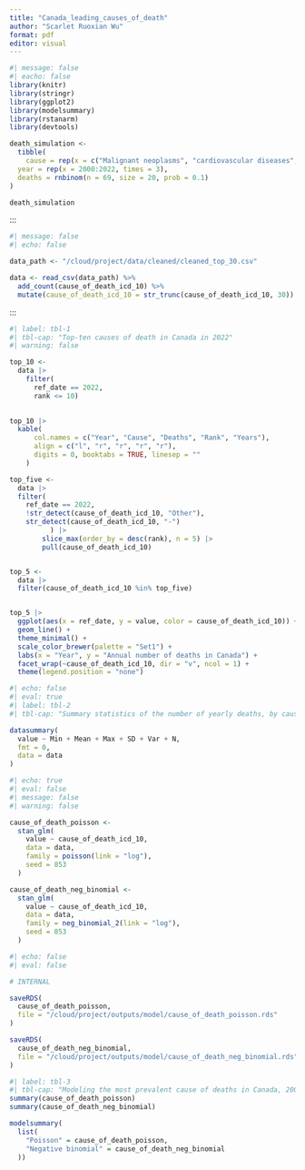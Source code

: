 ```yaml
---
title: "Canada_leading_causes_of_death"
author: "Scarlet Ruoxian Wu"
format: pdf
editor: visual
---
```


```r
#| message: false
#| eacho: false
library(knitr)
library(stringr)
library(ggplot2)
library(modelsummary)
library(rstanarm)
library(devtools)
```

```r

death_simulation <- 
  tibble(
    cause = rep(x = c("Malignant neoplasms", "cardiovascular diseases", "Ischaemic heart diseases"), each = 23),
  year = rep(x = 2000:2022, times = 3),
  deaths = rnbinom(n = 69, size = 20, prob = 0.1)
)

death_simulation
```

:::

```r
#| message: false
#| echo: false

data_path <- "/cloud/project/data/cleaned/cleaned_top_30.csv"

data <- read_csv(data_path) %>%
  add_count(cause_of_death_icd_10) %>%
  mutate(cause_of_death_icd_10 = str_trunc(cause_of_death_icd_10, 30))

```

:::

```r
#| label: tbl-1
#| tbl-cap: "Top-ten causes of death in Canada in 2022"
#| warning: false

top_10 <-
  data |>
    filter(
      ref_date == 2022,
      rank <= 10)
      

top_10 |>
  kable(
      col.names = c("Year", "Cause", "Deaths", "Rank", "Years"),
      align = c("l", "r", "r", "r", "r"),
      digits = 0, booktabs = TRUE, linesep = ""
    )
```





```r

top_five <-
  data |>
  filter(
    ref_date == 2022,
    !str_detect(cause_of_death_icd_10, "Other"),
    str_detect(cause_of_death_icd_10, "-")
          ) |>
        slice_max(order_by = desc(rank), n = 5) |>
        pull(cause_of_death_icd_10)


top_5 <-
  data |>
  filter(cause_of_death_icd_10 %in% top_five)


top_5 |>
  ggplot(aes(x = ref_date, y = value, color = cause_of_death_icd_10)) +
  geom_line() +
  theme_minimal() +
  scale_color_brewer(palette = "Set1") +
  labs(x = "Year", y = "Annual number of deaths in Canada") +
  facet_wrap(~cause_of_death_icd_10, dir = "v", ncol = 1) +
  theme(legend.position = "none")

```

```r
#| echo: false
#| eval: true
#| label: tbl-2
#| tbl-cap: "Summary statistics of the number of yearly deaths, by cause, in Canada"

datasummary(
  value ~ Min + Mean + Max + SD + Var + N,
  fmt = 0,
  data = data
)
```
```r
#| echo: true
#| eval: false
#| message: false
#| warning: false

cause_of_death_poisson <-
  stan_glm(
    value ~ cause_of_death_icd_10,
    data = data,
    family = poisson(link = "log"),
    seed = 853
  )

cause_of_death_neg_binomial <-
  stan_glm(
    value ~ cause_of_death_icd_10,
    data = data,
    family = neg_binomial_2(link = "log"),
    seed = 853
  )
```

```r
#| echo: false
#| eval: false

# INTERNAL

saveRDS(
  cause_of_death_poisson,
  file = "/cloud/project/outputs/model/cause_of_death_poisson.rds"
)

saveRDS(
  cause_of_death_neg_binomial,
  file = "/cloud/project/outputs/model/cause_of_death_neg_binomial.rds"
)
```


```r
#| label: tbl-3
#| tbl-cap: "Modeling the most prevalent cause of deaths in Canada, 2001-2020"
summary(cause_of_death_poisson)
summary(cause_of_death_neg_binomial)

modelsummary(
  list(
    "Poisson" = cause_of_death_poisson,
    "Negative binomial" = cause_of_death_neg_binomial
  ))
```




